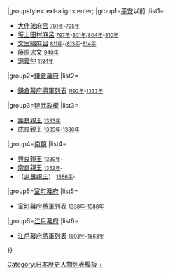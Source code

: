 {{Navbox
|bodyclass=hlist

|name=征夷大將軍
|title=[[征夷大將軍]]{{#if:{{{1|}}}|（{{{1|}}}）|}}
|groupstyle=text-align:center;
|group1=[[平安時代|平安]]以前
|list1=
*[[大伴弟麻呂]] <small>[[791年]]-[[795年]]</small>
*[[坂上田村麻呂]] <small>[[797年]]-[[801年]]/[[804年]]-[[810年]]</small>
*[[文室綿麻呂]] <small>[[811年]]-/[[813年]]-[[814年]]</small>
*[[藤原忠文]] <small>[[940年]]</small>
*[[源義仲]] <small>[[1184年]]</small>
|group2=[[鎌倉幕府]]
|list2=
*[[鎌倉幕府將軍列表]] <small>[[1192年]]-[[1333年]]</small>
|group3=[[建武新政|建武政權]]
|list3=
*[[護良親王]] <small>[[1333年]]</small>
*[[成良親王]] <small>[[1335年]]-[[1336年]]</small>
|group4=[[南朝 (日本)|南朝]]
|list4=
*[[興良親王]] <small>[[1339年]]-</small>
*[[宗良親王]] <small>[[1352年]]-</small>
*（[[尹良親王]]） <small>[[1386年]]-</small>
|group5=[[室町幕府]]
|list5=
*[[室町幕府將軍列表]] <small>[[1338年]]-[[1588年]]</small>
|group6=[[江戶幕府]]
|list6=
*[[江戶幕府將軍列表]] <small>[[1603年]]-[[1868年]]</small>
}}<noinclude>
[[Category:日本歷史人物列表模板]]
[[Category:征夷大將軍|+]]
</noinclude>